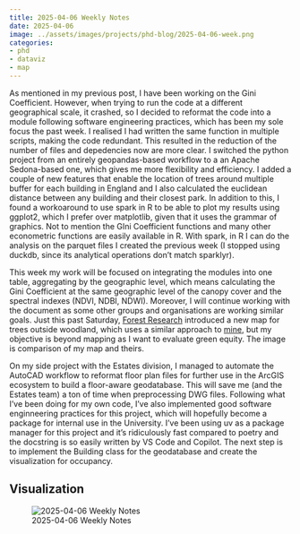 ```yaml
---
title: 2025-04-06 Weekly Notes
date: 2025-04-06
image: ../assets/images/projects/phd-blog/2025-04-06-week.png
categories:
- phd
- dataviz
- map
---
```


As mentioned in my previous post, I have been working on the Gini Coefficient. However, when trying to run the code at a different geographical scale, it crashed, so I decided to reformat the code into a module following software engineering practices, which has been my sole focus the past week. I realised I had written the same function in multiple scripts, making the code redundant. This resulted in the reduction of the number of files and depedencies now are more clear. I switched the python project from an entirely geopandas-based workflow to a an Apache Sedona-based one, which gives me more flexibility and efficiency. I added a couple of new features that enable the location of trees around multiple buffer for each building in England and I also calculated the euclidean distance between any building and their closest park. In addition to this, I found a workoaround to use spark in R to be able to plot my results using ggplot2, which I prefer over matplotlib, given that it uses the grammar of graphics. Not to mention the GIni Coefficient functions and many other econometric functions are easily available in R. With spark, in R I can do the analysis on the parquet files I created the previous week (I stopped using duckdb, since its analytical operations don't match sparklyr).

This week my work will be focused on integrating the modules into one table, aggregating by the geographic level, which means calculating the Gini Coefficient at the same geographic level of the canopy cover and the spectral indexes (NDVI, NDBI, NDWI). Moreover, I will continue working with the document as some other groups and organisations are working similar goals. Just this past Saturday, [Forest Research](https://www.forestresearch.gov.uk/tools-and-resources/fthr/trees-outside-woodland-map/) introduced a new map for trees outside woodland, which uses a similar approach to [mine](2025-03-23-weekly-notes.html), but my objective is beyond mapping as I want to evaluate green equity. The image is comparison of my map and theirs.

On my side project with the Estates division, I managed to automate the AutoCAD workflow to reformat floor plan files for further use in the ArcGIS ecosystem to build a floor-aware geodatabase. This will save me (and the Estates team) a ton of time when preprocessing DWG files. Following what I've been doing for my own code, I've also implemented good software enginneering practices for this project, which will hopefully become a package for internal use in the University. I've been using uv as a package manager for this project and it's ridiculously fast compared to poetry and the docstring is so easily written by VS Code and Copilot. The next step is to implement the Building class for the geodatabase and create the visualization for occupancy.


## Visualization

![2025-04-06 Weekly Notes](../assets/images/projects/phd-blog/2025-04-06-week.png)
